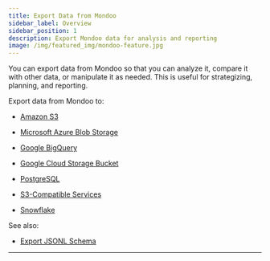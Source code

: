 ```yaml
---
title: Export Data from Mondoo
sidebar_label: Overview
sidebar_position: 1
description: Export Mondoo data for analysis and reporting
image: /img/featured_img/mondoo-feature.jpg
---
```


You can export data from Mondoo so that you can analyze it, compare it with other data, or manipulate it as needed. This is useful for strategizing, planning, and reporting.

Export data from Mondoo to:

- [Amazon S3](/platform/maintain/export/s3)

- [Microsoft Azure Blob Storage](/platform/maintain/export/azure-blob)

- [Google BigQuery](/platform/maintain/export/bigquery-integration)

- [Google Cloud Storage Bucket](/platform/maintain/export/gcs-bucket)

- [PostgreSQL](/platform/maintain/export/postgresql)

- [S3-Compatible Services](/platform/maintain/export/s3-compatible)

- [Snowflake](/platform/maintain/export/snowflake)

See also:

- [Export JSONL Schema](/platform/maintain/export/schema/)

---
